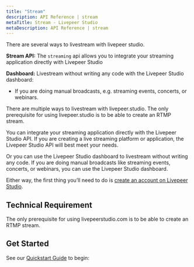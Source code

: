```yaml
---
title: "Stream"
description: API Reference | stream
metaTitle: Stream - Livepeer Studio
metaDescription: API Reference | stream
---
```


There are several ways to livestream with livepeer studio. 

**Stream API:** The `streaming` api allows you to integrate your streaming application directly with Livepeer Studio

**Dashboard:** Livestream without writing any code with the Livepeer Studio dashboard:

- If you are doing manual broadcasts, e.g. streaming events, concerts, or
webinars.

There are multiple ways to livestream with livepeer.studio. The only prerequisite
for using livepeer.studio is to be able to create an RTMP stream.

You can integrate your streaming application directly with the Livepeer Studio API.
If you are creating a live streaming platform or application, the Livepeer Studio
API will best meet your needs.

Or you can use the Livepeer Studio dashboard to livestream without writing any
code. If you are doing manual broadcasts like streaming events, concerts, or
webinars, you can use the Livepeer Studio dashboard.

Either way, the first thing you’ll need to do is
[create an account on Livepeer Studio](https://livepeer.studio/register).

## Technical Requirement

The only prerequisite for using livepeerstudio.com is to be able to create an RTMP stream.

## Get Started

See our [Quickstart Guide](/guides) to begin:



